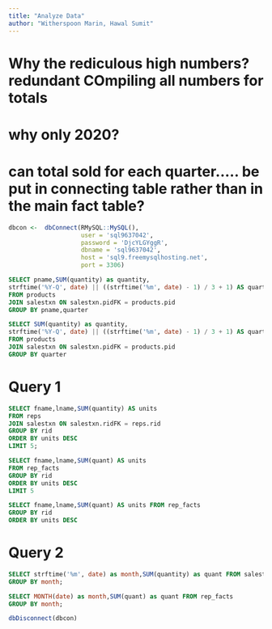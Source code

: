 ```yaml
---
title: "Analyze Data"
author: "Witherspoon Marin, Hawal Sumit"
---
```


# Why the rediculous high numbers? redundant COmpiling all numbers for totals
# why only 2020?
# can total sold for each quarter..... be put in connecting table rather than in the main fact table?

```r
dbcon <-  dbConnect(RMySQL::MySQL(), 
                    user = 'sql9637042', 
                    password = 'DjcYLGYggR',
                    dbname = 'sql9637042', 
                    host = 'sql9.freemysqlhosting.net', 
                    port = 3306)
```



```sql
SELECT pname,SUM(quantity) as quantity, 
strftime('%Y-Q', date) || ((strftime('%m', date) - 1) / 3 + 1) AS quarter
FROM products
JOIN salestxn ON salestxn.pidFK = products.pid
GROUP BY pname,quarter
```
```sql
SELECT SUM(quantity) as quantity, 
strftime('%Y-Q', date) || ((strftime('%m', date) - 1) / 3 + 1) AS quarter
FROM products
JOIN salestxn ON salestxn.pidFK = products.pid
GROUP BY quarter
```


# Query 1
```sql
SELECT fname,lname,SUM(quantity) AS units 
FROM reps
JOIN salestxn ON salestxn.ridFK = reps.rid
GROUP BY rid
ORDER BY units DESC
LIMIT 5;
```

```sql
SELECT fname,lname,SUM(quant) AS units 
FROM rep_facts
GROUP BY rid
ORDER BY units DESC
LIMIT 5
```

```sql
SELECT fname,lname,SUM(quant) AS units FROM rep_facts
GROUP BY rid
ORDER BY units DESC
```

# Query 2
```sql
SELECT strftime('%m', date) as month,SUM(quantity) as quant FROM salestxn
GROUP BY month;
```

```sql
SELECT MONTH(date) as month,SUM(quant) as quant FROM rep_facts
GROUP BY month;
```


```r
dbDisconnect(dbcon)
```
